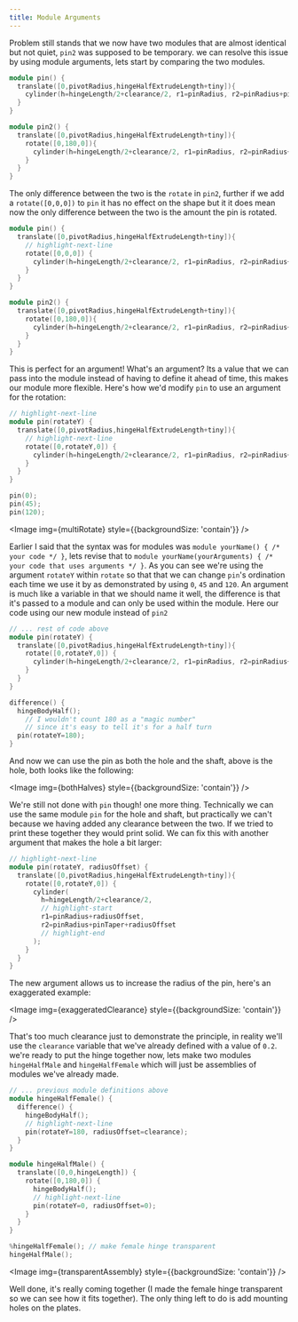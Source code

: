 ```yaml
---
title: Module Arguments
---
```




Problem still stands that we now have two modules that are almost identical but not quiet, `pin2` was supposed to be temporary.
we can resolve this issue by using module arguments, lets start by comparing the two modules.

```cpp
module pin() {
  translate([0,pivotRadius,hingeHalfExtrudeLength+tiny]){
    cylinder(h=hingeLength/2+clearance/2, r1=pinRadius, r2=pinRadius+pinTaper);
  }
}

module pin2() {
  translate([0,pivotRadius,hingeHalfExtrudeLength+tiny]){
    rotate([0,180,0]){
      cylinder(h=hingeLength/2+clearance/2, r1=pinRadius, r2=pinRadius+pinTaper);
    }
  }
}
```

The only difference between the two is the `rotate` in `pin2`, further if we add a `rotate([0,0,0])` to `pin` it has no effect on the shape but it it does mean now the only difference between the two is the amount the pin is rotated.

```cpp
module pin() {
  translate([0,pivotRadius,hingeHalfExtrudeLength+tiny]){
    // highlight-next-line
    rotate([0,0,0]) {
      cylinder(h=hingeLength/2+clearance/2, r1=pinRadius, r2=pinRadius+pinTaper);
    }
  }
}

module pin2() {
  translate([0,pivotRadius,hingeHalfExtrudeLength+tiny]){
    rotate([0,180,0]){
      cylinder(h=hingeLength/2+clearance/2, r1=pinRadius, r2=pinRadius+pinTaper);
    }
  }
}
```

This is perfect for an argument! What's an argument? Its a value that we can pass into the module instead of having to define it ahead of time, this makes our module more flexible.
Here's how we'd modify `pin` to use an argument for the rotation:

```cpp
// highlight-next-line
module pin(rotateY) {
  translate([0,pivotRadius,hingeHalfExtrudeLength+tiny]){
    // highlight-next-line
    rotate([0,rotateY,0]) {
      cylinder(h=hingeLength/2+clearance/2, r1=pinRadius, r2=pinRadius+pinTaper);
    }
  }
}

pin(0);
pin(45);
pin(120);
```

<Image img={multiRotate} style={{backgroundSize: 'contain'}} />

Earlier I said that the syntax was for modules was `module yourName() { /* your code */ }`, lets revise that to `module yourName(yourArguments) { /* your code that uses arguments */ }`.
As you can see we're using the argument `rotateY` within `rotate` so that that we can change `pin`'s ordination each time we use it by as demonstrated by using `0`, `45` and `120`.
An argument is much like a variable in that we should name it well, the difference is that it's passed to a module and can only be used within the module.
Here our code using our new module instead of `pin2`

```cpp
// ... rest of code above
module pin(rotateY) {
  translate([0,pivotRadius,hingeHalfExtrudeLength+tiny]){
    rotate([0,rotateY,0]) {
      cylinder(h=hingeLength/2+clearance/2, r1=pinRadius, r2=pinRadius+pinTaper);
    }
  }
}

difference() {
  hingeBodyHalf();
	// I wouldn't count 180 as a "magic number"
	// since it's easy to tell it's for a half turn
  pin(rotateY=180);
}
```

And now we can use the pin as both the hole and the shaft, above is the hole, both looks like the following:

<Image img={bothHalves} style={{backgroundSize: 'contain'}} />

We're still not done with `pin` though! one more thing. Technically we can use the same module `pin` for the hole and shaft, but practically we can't because we having added any clearance between the two.
If we tried to print these together they would print solid.
We can fix this with another argument that makes the hole a bit larger:

```cpp
// highlight-next-line
module pin(rotateY, radiusOffset) {
  translate([0,pivotRadius,hingeHalfExtrudeLength+tiny]){
    rotate([0,rotateY,0]) {
      cylinder(
        h=hingeLength/2+clearance/2,
        // highlight-start
        r1=pinRadius+radiusOffset,
        r2=pinRadius+pinTaper+radiusOffset
        // highlight-end
      );
    }
  }
}
```

The new argument allows us to increase the radius of the pin, here's an exaggerated example:

<Image img={exaggeratedClearance} style={{backgroundSize: 'contain'}} />

That's too much clearance just to demonstrate the principle, in reality we'll use the `clearance` variable that we've already defined with a value of `0.2`. we're ready to put the hinge together now, lets make two modules `hingeHalfMale` and `hingeHalfFemale` which will just be assemblies of modules we've already made.

```cpp
// ... previous module definitions above
module hingeHalfFemale() {
  difference() {
    hingeBodyHalf();
    // highlight-next-line
    pin(rotateY=180, radiusOffset=clearance);
  }
}

module hingeHalfMale() {
  translate([0,0,hingeLength]) {
    rotate([0,180,0]) {
      hingeBodyHalf();
      // highlight-next-line
      pin(rotateY=0, radiusOffset=0);
    }
  }
}

%hingeHalfFemale(); // make female hinge transparent
hingeHalfMale();
```

<Image img={transparentAssembly} style={{backgroundSize: 'contain'}} />

Well done, it's really coming together (I made the female hinge transparent so we can see how it fits together).
The only thing left to do is add mounting holes on the plates.
